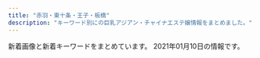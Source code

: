 ```yaml
---
title: "赤羽・東十条・王子・板橋"
description: "キーワード別にの巨乳アジアン・チャイナエステ嬢情報をまとめました。"
---
```


新着画像と新着キーワードをまとめています。
2021年01月10日の情報です。

<DmmAffiliateIns />
<KeywordTable
  shops={
    [
    {
        "station": "JR\u8d64\u7fbd\u99c5\u6771\u53e3",
        "img_links": [
            "http://www.e-baby.work/staff/yuka1.jpg",
            "http://www.e-baby.work/img/all/loader.png",
            "http://www.e-baby.work/staff/karen1.jpg",
            "http://www.e-baby.work/staff/karenc.jpg",
            "http://www.e-baby.work/staff/haru1.jpg",
            "http://www.e-baby.work/staff/rina1.jpg",
            "http://www.e-baby.work/staff/maya1.jpg",
            "http://www.e-baby.work/img/all/icon2.png"
        ],
        "name": "\u30a2\u30a4\u30ea\u30b9",
        "url": "http://www.e-baby.work/",
        "keywords": {
            "E": 2,
            "84": 1,
            "D": 2,
            "C": 1,
            "87": 1,
            "85": 1,
            "86": 1,
            "89": 1
        }
    },
    {
        "name": "\u685c\u306e\u604b",
        "url": "http://www.crossu.xyz/",
        "keywords": {
            "\u30bb\u30af\u30b7\u30fc": 5
        },
        "station": "JR\u738b\u5b50\u99c5\u5317\u53e3",
        "img_links": [
            "http://www.crossu.xyz/uploads/180620/1-1P62010193X63.jpg",
            "http://www.crossu.xyz/templets/default/picture/staff_t.jpg",
            "http://www.crossu.xyz/templets/default/picture/news.jpg",
            "http://www.crossu.xyz/uploads/191119/1-19111915043V27.jpg",
            "http://www.crossu.xyz/uploads/allimg/180620/1-1P6201013133b.jpg",
            "http://www.crossu.xyz/uploads/190924/1-1Z9241056212J.jpg",
            "http://www.crossu.xyz/templets/default/picture/interior_t.jpg",
            "http://www.crossu.xyz/uploads/180621/1-1P621101232H4.jpg",
            "http://www.crossu.xyz/uploads/180620/1-1P62010154K00.png",
            "http://www.crossu.xyz/templets/default/picture/rec1.png",
            "http://www.crossu.xyz/uploads/191129/1-19112914393CK.jpg",
            "http://www.crossu.xyz/uploads/181211/1-1Q2111433162D.jpg",
            "http://www.crossu.xyz/templets/default/picture/head.jpg",
            "http://www.crossu.xyz/uploads/200528/1-20052Q52142229.jpg"
        ]
    },
    {
        "url": "http://www.iyashinotabi.xyz/",
        "img_links": [
            "http://www.iyashinotabi.xyz/images/images/sys_05.jpg",
            "http://www.iyashinotabi.xyz/images/index-ie_20.jpg",
            "http://www.iyashinotabi.xyz/images/index-ie_10.jpg",
            "http://www.iyashinotabi.xyz/images/staff/yumi.jpg",
            "http://www.iyashinotabi.xyz/images/index-ie_23.jpg",
            "http://www.iyashinotabi.xyz/images/index-ie_04.jpg",
            "http://www.iyashinotabi.xyz/images/index-ie_18.jpg",
            "http://www.iyashinotabi.xyz/images/images/index-ie_11_04.jpg",
            "http://www.iyashinotabi.xyz/images/nav/nav-staff.jpg",
            "http://www.iyashinotabi.xyz/images/nav/nav-job.jpg",
            "http://www.iyashinotabi.xyz/images/shop/02.jpg",
            "http://www.iyashinotabi.xyz/images/images/index-ie_11_01.jpg",
            "http://www.iyashinotabi.xyz/images/top/t5.jpg",
            "http://www.iyashinotabi.xyz/images/staff/mika.jpg",
            "http://www.iyashinotabi.xyz/images/index-ie_22.jpg",
            "http://www.iyashinotabi.xyz/images/nav/nav-sys.jpg",
            "http://www.iyashinotabi.xyz/images/shop/01.jpg",
            "http://www.iyashinotabi.xyz/images/images/sys_06.jpg",
            "http://www.iyashinotabi.xyz/images/shop/03.jpg",
            "http://www.iyashinotabi.xyz/images/top/t1.jpg",
            "http://www.iyashinotabi.xyz/images/top/t6.jpg",
            "http://www.iyashinotabi.xyz/images/staff/aya.jpg"
        ],
        "station": "\u84ee\u6839\u99c5\u6771\u53e3",
        "keywords": {},
        "name": "\u6771\u6d0b\u30de\u30c3\u30b5\u30fc\u30b8\u96c5"
    },
    {
        "name": "Cocosia \uff5e\u30b3\u30b3\u30b7\u30a2\uff5e",
        "keywords": {
            "87": 6,
            "E": 6,
            "86": 8,
            "D": 10,
            "C": 15,
            "85": 2
        },
        "url": "http://www.cocosia.work/",
        "img_links": [
            "http://www.cocosia.work/staff/mika1.jpg",
            "http://www.cocosia.work/staff/riya.jpg",
            "http://www.cocosia.work/img/int3.jpg",
            "http://www.cocosia.work/staff/hina1.jpg",
            "http://www.cocosia.work/img/bn_contact.jpg",
            "http://www.cocosia.work/img/int3_sp.jpg",
            "http://www.cocosia.work/img/int1.jpg",
            "http://www.cocosia.work/staff/mao.jpg",
            "http://www.cocosia.work/img/bn_howto.jpg",
            "http://www.cocosia.work/img/bn_howto_sp.jpg",
            "http://www.cocosia.work/staff/mao1.jpg",
            "http://www.cocosia.work/img/int2_sp.jpg",
            "http://www.cocosia.work/staff/rea.jpg",
            "http://www.cocosia.work/img/bn_contact_sp.jpg",
            "http://www.cocosia.work/img/int2.jpg",
            "http://www.cocosia.work/staff/mika.jpg",
            "http://www.cocosia.work/staff/yuyu.jpg",
            "http://www.cocosia.work/img/concept_sp.jpg",
            "http://www.cocosia.work/staff/yuyu1.jpg",
            "http://www.cocosia.work/staff/riya1.jpg",
            "http://www.cocosia.work/staff/hina.jpg",
            "http://www.cocosia.work/img/int1_sp.jpg",
            "http://www.cocosia.work/img/i_tel.png",
            "http://www.cocosia.work/img/header_info.png",
            "http://www.cocosia.work/img/concept.jpg",
            "http://www.cocosia.work/staff/rea1.jpg"
        ],
        "station": "JR\u8d64\u7fbd\u99c5\u897f\u53e3"
    },
    {
        "img_links": [
            "http://tenpo5.iest.info/images/room6.jpg",
            "http://tenpo5.iest.info/images/acc3.jpg",
            "http://tenpo5.iest.info/photos/sites/28/2020/08/2020082006012320.jpg",
            "http://tenpo5.iest.info/images/info2.jpg",
            "http://tenpo5.iest.info/images/room3.jpg",
            "http://tenpo5.iest.info/images/acc1.jpg",
            "http://tenpo5.iest.info/images/acc4.jpg",
            "http://tenpo5.iest.info/photos/sites/28/2020/08/2020082006021860.jpg",
            "http://tenpo5.iest.info/images/room4.jpg",
            "http://tenpo5.iest.info/images/room2.jpg",
            "http://tenpo5.iest.info/images/s3.jpg",
            "http://tenpo5.iest.info/images/mobile.jpg",
            "http://tenpo5.iest.info/images/room7.jpg",
            "http://tenpo5.iest.info/images/s1.jpg",
            "http://tenpo5.iest.info/images/acc2.jpg",
            "http://tenpo5.iest.info/images/room1.jpg",
            "http://tenpo5.iest.info/images/acc6.jpg",
            "http://tenpo5.iest.info/images/acc5.jpg",
            "http://tenpo5.iest.info/photos/sites/28/2020/09/2020092801272363.jpg",
            "http://tenpo5.iest.info/images/s_news.jpg",
            "http://tenpo5.iest.info/images/top.jpg",
            "http://tenpo5.iest.info/photos/sites/28/2020/08/2020082006010721.jpg",
            "http://tenpo5.iest.info/photos/sites/28/2020/08/2020082006024737.jpg",
            "http://tenpo5.iest.info/photos/sites/28/2020/10/2020101301474624.jpg",
            "http://tenpo5.iest.info/images/info.jpg"
        ],
        "url": "http://tenpo5.iest.info/",
        "keywords": {
            "86": 14,
            "85": 7,
            "E": 7,
            "83": 7,
            "D": 35,
            "87": 14
        },
        "name": "\u3084\u3059\u3089\u304e",
        "station": "JR\u738b\u5b50\u99c5\u5317\u53e3"
    },
    {
        "name": "\u83ef\u8276",
        "keywords": {
            "87": 1,
            "D": 5,
            "84": 1,
            "C": 17,
            "85": 12,
            "88": 2,
            "E": 3,
            "86": 2
        },
        "station": "JR\u8d64\u7fbd\u99c5\u6771\u53e3",
        "url": "http://ka-en.work/",
        "img_links": [
            "http://ka-en.work/img/fla-3.jpg",
            "http://ka-en.work/img/acc3.jpg",
            "http://ka-en.work/img/acc2.jpg",
            "http://ka-en.work/img/st4.jpg",
            "http://ka-en.work/sp/img/info.jpg",
            "http://ka-en.work/sp/img/t-s.jpg",
            "http://ka-en.work/img/fla-2.jpg",
            "http://ka-en.work/img/botton2.jpg",
            "http://ka-en.work/sp/img/t-t.jpg",
            "http://ka-en.work/img/head.jpg",
            "http://ka-en.work/sp/img/tel.jpg",
            "http://ka-en.work/sp/img/st4.jpg",
            "http://ka-en.work/img/st6.jpg",
            "http://ka-en.work/sp/img/p-10.jpg",
            "http://ka-en.work/sp/img/tit.jpg",
            "http://ka-en.work/img/st10.jpg",
            "http://ka-en.work/img/foot.jpg",
            "http://ka-en.work/sp/img/acc1.jpg",
            "http://ka-en.work/sp/img/pic.jpg",
            "http://ka-en.work/sp/img/st10.jpg",
            "http://ka-en.work/sp/img/add.jpg",
            "http://ka-en.work/sp/img/st6.jpg",
            "http://ka-en.work/img/acc1.jpg",
            "http://ka-en.work/img/kanban.jpg",
            "http://ka-en.work/sp/img/p-9.jpg",
            "http://ka-en.work/sp/img/acc3.jpg",
            "http://ka-en.work/img/st7.jpg",
            "http://ka-en.work/sp/img/acc2.jpg",
            "http://ka-en.work/sp/img/st9.jpg",
            "http://ka-en.work/img/s2.jpg",
            "http://ka-en.work/img/st8.jpg",
            "http://ka-en.work/img/st2.jpg",
            "http://ka-en.work/img/fla-1.jpg",
            "http://ka-en.work/img/botton4.jpg",
            "http://ka-en.work/img/acc4.jpg",
            "http://ka-en.work/img/mo.png",
            "http://ka-en.work/sp/img/cam.jpg",
            "http://ka-en.work/img/s4.jpg",
            "http://ka-en.work/img/botton5.jpg",
            "http://ka-en.work/sp/img/st7.jpg",
            "http://ka-en.work/sp/img/st8.jpg",
            "http://ka-en.work/sp/img/botton.jpg",
            "http://ka-en.work/img/s10.jpg",
            "http://ka-en.work/sp/img/t-a.jpg",
            "http://ka-en.work/sp/img/st1.jpg",
            "http://ka-en.work/img/acc5.jpg",
            "http://ka-en.work/sp/img/t-r.jpg",
            "http://ka-en.work/img/st9.jpg",
            "http://ka-en.work/img/botton6.jpg",
            "http://ka-en.work/sp/img/sys.jpg",
            "http://ka-en.work/sp/img/kanban.jpg",
            "http://ka-en.work/sp/img/st2.jpg",
            "http://ka-en.work/img/s7.jpg",
            "http://ka-en.work/sp/img/acc4.jpg",
            "http://ka-en.work/sp/img/pc.jpg",
            "http://ka-en.work/img/botton.jpg",
            "http://ka-en.work/img/botton3.jpg",
            "http://ka-en.work/img/s3.jpg",
            "http://ka-en.work/img/st3.jpg",
            "http://ka-en.work/img/s9.jpg",
            "http://ka-en.work/img/s6.jpg",
            "http://ka-en.work/sp/img/t-o.jpg",
            "http://ka-en.work/sp/img/st3.jpg",
            "http://ka-en.work/sp/img/acc5.jpg",
            "http://ka-en.work/img/st1.jpg",
            "http://ka-en.work/sp/img/time.jpg",
            "http://ka-en.work/sp/img/p-6.jpg"
        ]
    },
    {
        "img_links": [
            "http://prince.tyo.cm/photos/sites/76/2021/01/2021010702590356.jpg",
            "http://prince.tyo.cm/images/s_staff.jpg",
            "http://prince.tyo.cm/images/room3.jpg",
            "http://prince.tyo.cm/photos/sites/76/2021/01/2021010702590285.jpg",
            "http://prince.tyo.cm/images/s_news.jpg",
            "http://prince.tyo.cm/images/s_info.jpg",
            "http://prince.tyo.cm/images/room4.jpg",
            "http://prince.tyo.cm/images/info.jpg",
            "http://prince.tyo.cm/images/mobile.jpg",
            "http://prince.tyo.cm/photos/sites/76/2020/10/2020101906110117.jpg",
            "http://prince.tyo.cm/photos/sites/76/2021/01/2021010702590166.jpg",
            "http://prince.tyo.cm/photos/sites/76/2020/10/2020101906110056.jpg",
            "http://prince.tyo.cm/photos/sites/76/2021/01/2021010702590295.jpg",
            "http://prince.tyo.cm/photos/sites/76/2020/10/2020101906110029.jpg",
            "http://prince.tyo.cm/images/s_cautions.jpg",
            "http://prince.tyo.cm/photos/sites/76/2020/10/2020101906110145.jpg",
            "http://prince.tyo.cm/images/s_pick.jpg",
            "http://prince.tyo.cm/images/top.jpg",
            "http://prince.tyo.cm/images/room2.jpg",
            "http://prince.tyo.cm/images/room1.jpg"
        ],
        "station": "JR\u738b\u5b50\u99c5\u5317\u53e3",
        "keywords": {
            "C": 9,
            "D": 63,
            "83": 9,
            "85": 45,
            "86": 18
        },
        "url": "http://prince.tyo.cm/",
        "name": "\u30d7\u30ea\u30f3\u30b9"
    },
    {
        "url": "http://esthe-japan.work/flower/",
        "name": "FLOWER",
        "keywords": {
            "98": 1,
            "88": 3,
            "89": 3,
            "87": 3,
            "\u30bb\u30af\u30b7\u30fc": 6
        },
        "img_links": [
            "http://esthe-japan.work/flower/upload/202004/1588153474.png"
        ],
        "station": "JR\u8d64\u7fbd\u99c5\u5357\u6539\u672d\u53e3(\u6771)"
    },
    {
        "url": "https://higashijujo-mensesthe.com/",
        "name": "Love Sea",
        "img_links": [
            "https://higashijujo-mensesthe.com/room/room-l3.jpg",
            "https://higashijujo-mensesthe.com/menu/blog.png",
            "https://higashijujo-mensesthe.com/staff/kimi-s1.jpg",
            "https://higashijujo-mensesthe.com/staff/satomi-s1.jpg",
            "https://higashijujo-mensesthe.com/images/header3.png",
            "https://higashijujo-mensesthe.com/icon/line.png",
            "https://higashijujo-mensesthe.com/staff/lime-l1.jpg",
            "https://higashijujo-mensesthe.com/menu/info.png",
            "https://higashijujo-mensesthe.com/menu/friend.png",
            "https://higashijujo-mensesthe.com/room/room-l4.jpg",
            "https://higashijujo-mensesthe.com/staff/rika-s1.jpg",
            "https://higashijujo-mensesthe.com/room/room-l2.jpg",
            "https://higashijujo-mensesthe.com/staff/runa-s1.jpg",
            "https://higashijujo-mensesthe.com/room/room-l1.jpg",
            "https://higashijujo-mensesthe.com/2019/10/21/rika-s1.jpg",
            "https://higashijujo-mensesthe.com/button/blog.png",
            "https://higashijujo-mensesthe.com/2019/08/10/kimi-s1.jpg",
            "https://higashijujo-mensesthe.com/staff/lime-s1.jpg",
            "https://higashijujo-mensesthe.com/icon/yelp.png",
            "https://higashijujo-mensesthe.com/button/home.png",
            "https://higashijujo-mensesthe.com/staff/kimi-l1.jpg",
            "https://higashijujo-mensesthe.com/staff/kimi-s2.jpg",
            "https://higashijujo-mensesthe.com/menu/home.png",
            "https://higashijujo-mensesthe.com/images/flower.png",
            "https://higashijujo-mensesthe.com/2019/08/22/runa-s1.jpg",
            "https://higashijujo-mensesthe.com/icon/twitter.png",
            "https://higashijujo-mensesthe.com/images/footer-l.png",
            "https://higashijujo-mensesthe.com/staff/runa-l1.jpg",
            "https://higashijujo-mensesthe.com/images/clear.png",
            "https://higashijujo-mensesthe.com/staff/satomi-l1.jpg",
            "https://higashijujo-mensesthe.com/images/camp.jpg",
            "https://higashijujo-mensesthe.com/images/qrcode.png",
            "https://higashijujo-mensesthe.com/room/esthe2.jpg",
            "https://higashijujo-mensesthe.com/2019/08/23/satomi-s1.jpg",
            "https://higashijujo-mensesthe.com/room/esthe3.jpg",
            "https://higashijujo-mensesthe.com/room/esthe1.jpg",
            "https://higashijujo-mensesthe.com/staff/rika-l1.jpg",
            "https://higashijujo-mensesthe.com/staff/kimi-l2.jpg",
            "https://higashijujo-mensesthe.com/2020/02/29/lime-s1.jpg",
            "https://higashijujo-mensesthe.com/images/main-sp.jpg",
            "https://higashijujo-mensesthe.com/images/main1.jpg",
            "https://higashijujo-mensesthe.com/menu/gallery.png",
            "https://higashijujo-mensesthe.com/icon/facebook.png",
            "https://higashijujo-mensesthe.com/images/footer-r.png",
            "https://higashijujo-mensesthe.com/button/staff.png"
        ],
        "station": "JR\u6771\u5341\u6761\u99c5\u5317\u53e3",
        "keywords": {}
    },
    {
        "keywords": {
            "84": 2,
            "86": 4,
            "82": 2,
            "87": 2
        },
        "name": "\u30c0\u30fc\u30ea\u30f3",
        "url": "http://angel-aroma.net/",
        "img_links": [
            "http://angel-aroma.net/img/m5.jpg",
            "http://angel-aroma.net/img/top.jpg",
            "http://angel-aroma.net/img/sta3.jpg",
            "http://angel-aroma.net/img/sta5.jpg",
            "http://angel-aroma.net/img/sta6.jpg",
            "http://angel-aroma.net/img/m20.jpg",
            "http://angel-aroma.net/img/m1.jpg",
            "http://angel-aroma.net/img/qr.jpg",
            "http://angel-aroma.net/img/m30.jpg",
            "http://angel-aroma.net/img/sta2.jpg",
            "http://angel-aroma.net/img/m3.jpg",
            "http://angel-aroma.net/img/m2.jpg",
            "http://angel-aroma.net/img/m10.jpg",
            "http://angel-aroma.net/img/stafft.jpg",
            "http://angel-aroma.net/img/sta1.jpg",
            "http://angel-aroma.net/img/no.png",
            "http://angel-aroma.net/img/m4.jpg",
            "http://angel-aroma.net/img/m6.jpg"
        ],
        "station": "JR\u8d64\u7fbd\u99c5\u6771\u53e3"
    },
    {
        "station": "JR\u738b\u5b50\u99c5\u5317\u53e3",
        "keywords": {
            "C": 15
        },
        "name": "\u7f8e\u5065",
        "url": "http://oji.pink/",
        "img_links": [
            "http://oji.pink/images/mobile.jpg",
            "http://oji.pink/images/new1.jpg",
            "http://oji.pink/images/zi_staff.png",
            "http://oji.pink/images/g1.jpg",
            "http://oji.pink/images/yuki.jpg",
            "http://oji.pink/images/r4.jpg",
            "http://oji.pink/images/g7.jpg",
            "http://oji.pink/images/3.png",
            "http://oji.pink/images/g2.jpg",
            "http://oji.pink/images/r3.jpg",
            "http://oji.pink/images/r1.jpg",
            "http://oji.pink/images/zi_link.png",
            "http://oji.pink/images/g5.jpg",
            "http://oji.pink/images/aki.jpg",
            "http://oji.pink/images/r2.jpg",
            "http://oji.pink/images/1.png",
            "http://oji.pink/images/g0.jpg",
            "http://oji.pink/images/top.jpg"
        ]
    },
    {
        "keywords": {},
        "station": "JR\u8d64\u7fbd\u99c5\u5357\u53e3",
        "name": "Flower",
        "img_links": [
            "http://flower.este88.com/i/images/access7.jpg",
            "http://flower.este88.com/gals/erika1.jpg",
            "http://flower.este88.com/i/images/access4.jpg",
            "http://flower.este88.com/gals/riri1.jpg",
            "http://flower.este88.com/images/m04.jpg",
            "http://flower.este88.com/i/images/access2.jpg",
            "http://flower.este88.com/images/kp01.jpg",
            "http://flower.este88.com/images/m01.jpg",
            "http://flower.este88.com/gals/emi1.jpg",
            "http://flower.este88.com/gals/yuuna1.jpg",
            "http://flower.este88.com/i/images/access6.jpg",
            "http://flower.este88.com/images/img1.jpg",
            "http://flower.este88.com/gals/moe1.jpg",
            "http://flower.este88.com/images/dot.png",
            "http://flower.este88.com/i/images/access1.jpg",
            "http://flower.este88.com/images/m02.jpg",
            "http://flower.este88.com/images/m05.jpg",
            "http://flower.este88.com/gals/haruka1.jpg",
            "http://flower.este88.com/i/images/access3.jpg",
            "http://flower.este88.com/i/images/access5.jpg",
            "http://flower.este88.com/images/m03.jpg"
        ],
        "url": "http://flower.este88.com/"
    },
    {
        "name": "\u5922\u3054",
        "url": "https://yumego.tyo.cm/",
        "img_links": [
            "https://yumego.tyo.cm/images/sp_tit_new.png",
            "https://yumego.tyo.cm/images/sp_tit_staff02.png",
            "https://yumego.tyo.cm/images/top.jpg",
            "https://yumego.tyo.cm/photos/sites/83/2020/12/2020120610415351.jpg",
            "https://yumego.tyo.cm/photos/sites/83/2020/12/2020120610415359.jpg",
            "https://yumego.tyo.cm/images/tit_staff02.png",
            "https://yumego.tyo.cm/images/sp_tit_twitter.png",
            "https://yumego.tyo.cm/photos/sites/83/2020/12/2020120802122165.jpg",
            "https://yumego.tyo.cm/images/tit_twitter.png",
            "https://yumego.tyo.cm/images/tit_new.png",
            "https://yumego.tyo.cm/photos/sites/83/2020/12/2020120108205582.jpg",
            "https://yumego.tyo.cm/images/room1.jpg",
            "https://yumego.tyo.cm/photos/sites/83/2020/12/2020120802122351.jpg",
            "https://yumego.tyo.cm/images/tit_therapist.png",
            "https://yumego.tyo.cm/images/maining.jpg",
            "https://yumego.tyo.cm/images/sp_top.jpg",
            "https://yumego.tyo.cm/photos/sites/83/2020/12/2020120108205259.jpg",
            "https://yumego.tyo.cm/photos/sites/83/2020/12/2020120108205393.jpg",
            "https://yumego.tyo.cm/images/img_tel.png",
            "https://yumego.tyo.cm/images/sp_tit_therapist.png",
            "https://yumego.tyo.cm/images/room2.jpg",
            "https://yumego.tyo.cm/images/sp_tit_staff01.png",
            "https://yumego.tyo.cm/images/room4.jpg",
            "https://yumego.tyo.cm/photos/sites/83/2020/12/2020120610415197.jpg",
            "https://yumego.tyo.cm/images/room3.jpg",
            "https://yumego.tyo.cm/images/tit_staff01.png",
            "https://yumego.tyo.cm/photos/sites/83/2020/12/2020120610415227.jpg"
        ],
        "station": "JR\u5341\u6761\u99c5\u5357\u53e3",
        "keywords": {
            "D": 36,
            "86": 18,
            "88": 12,
            "85": 6
        }
    },
    {
        "name": "\u521d\u604b",
        "img_links": [
            "http://hatsukoi.ests.jp/images/s_staff.png",
            "http://hatsukoi.ests.jp/images/a3.jpg",
            "http://hatsukoi.ests.jp/photos/sites/14/2020/06/2020060307150117.jpg",
            "http://hatsukoi.ests.jp/images/room3.jpg",
            "http://hatsukoi.ests.jp/images/room2.jpg",
            "http://hatsukoi.ests.jp/images/a1.jpg",
            "http://hatsukoi.ests.jp/images/mobile.jpg",
            "http://hatsukoi.ests.jp/photos/sites/14/2020/06/2020060307164866.jpg",
            "http://hatsukoi.ests.jp/photos/sites/14/2020/06/2020060307094856.jpg",
            "http://hatsukoi.ests.jp/images/a2.jpg",
            "http://hatsukoi.ests.jp/images/room1.jpg",
            "http://hatsukoi.ests.jp/images/room5.jpg",
            "http://hatsukoi.ests.jp/images/room4.jpg",
            "http://hatsukoi.ests.jp/photos/sites/14/2020/06/2020060307182168.jpg",
            "http://hatsukoi.ests.jp/photos/sites/14/2020/06/2020060307124296.jpg",
            "http://hatsukoi.ests.jp/images/s_link.png",
            "http://hatsukoi.ests.jp/images/news.png",
            "http://hatsukoi.ests.jp/photos/sites/14/2020/06/2020060307173696.jpg",
            "http://hatsukoi.ests.jp/images/end.png",
            "http://hatsukoi.ests.jp/photos/sites/14/2020/06/2020060307155229.jpg",
            "http://hatsukoi.ests.jp/images/nei_bj1.png",
            "http://hatsukoi.ests.jp/photos/sites/14/2020/06/2020060307090565.jpg",
            "http://hatsukoi.ests.jp/photos/sites/14/2020/06/2020060307190715.jpg",
            "http://hatsukoi.ests.jp/images/top.png"
        ],
        "station": "JR\u738b\u5b50\u99c5\u4e2d\u592e\u53e3",
        "url": "http://hatsukoi.ests.jp/",
        "keywords": {
            "E": 2,
            "85": 2,
            "86": 2,
            "D": 7,
            "87": 5
        }
    },
    {
        "keywords": {},
        "station": "JR\u8d64\u7fbd\u99c5\u5357\u53e3",
        "name": "Only one \uff5e\u30aa\u30f3\u30ea\u30fc\u30ef\u30f3\uff5e",
        "img_links": [
            "http://www.roserelaxation.info/upload/202007/thumb/1594636684.jpg",
            "http://www.roserelaxation.info/upload/images/20170613_104732.jpg",
            "http://www.roserelaxation.info/upload/201708/1502280972.jpg",
            "http://www.roserelaxation.info/upload/images/20171214_032900.jpg",
            "http://www.roserelaxation.info/upload/images/20171206_132851.jpg",
            "http://www.roserelaxation.info/upload/202007/1594636246.jpg",
            "http://www.roserelaxation.info/upload/201807/thumb_dis/1531195547.jpg",
            "http://www.roserelaxation.info/upload/images/20171206_132919.jpg",
            "http://www.roserelaxation.info/upload/201807/thumb/1531195547.jpg",
            "http://www.roserelaxation.info/upload/201707/1499300573.jpg",
            "http://www.roserelaxation.info/upload/images/20170706_091357.jpg",
            "http://www.roserelaxation.info/upload/201712/thumb_dis/1512155748.jpg",
            "http://www.roserelaxation.info/upload/images/20170525_102731.jpg",
            "http://www.roserelaxation.info/upload/201708/thumb_dis/1502280972.jpg",
            "http://www.roserelaxation.info/upload/201807/1531197286.jpg",
            "http://www.roserelaxation.info/upload/202008/1598846272.jpg",
            "http://www.roserelaxation.info/upload/201801/thumb/1517150493.jpg",
            "http://www.roserelaxation.info/upload/201801/1517150493.jpg",
            "http://www.roserelaxation.info/upload/201807/thumb_dis/1531195952.jpg",
            "http://www.roserelaxation.info/upload/201712/1512155748.jpg",
            "http://www.roserelaxation.info/upload/201808/thumb_dis/1535596152.jpg",
            "http://www.roserelaxation.info/upload/images/20171206_132823.jpg",
            "http://www.roserelaxation.info/upload/201807/thumb_dis/1531197286.jpg",
            "http://www.roserelaxation.info/upload/201801/thumb_dis/1517150493.jpg",
            "http://www.roserelaxation.info/upload/201807/1531195547.jpg",
            "http://www.roserelaxation.info/upload/202007/thumb_dis/1594636684.jpg",
            "http://www.roserelaxation.info/upload/201807/1531195952.jpg",
            "http://www.roserelaxation.info/upload/202007/thumb_dis/1594636322.jpg",
            "http://www.roserelaxation.info/upload/202007/thumb_dis/1594636355.jpg",
            "http://www.roserelaxation.info/upload/images/20171206_133002.jpg",
            "http://www.roserelaxation.info/upload/201807/thumb/1531195952.jpg",
            "http://www.roserelaxation.info/upload/202007/1594636355.jpg",
            "http://www.roserelaxation.info/upload/202007/thumb_dis/1594636246.jpg",
            "http://www.roserelaxation.info/upload/202007/thumb/1594636355.jpg",
            "http://www.roserelaxation.info/upload/201712/thumb/1512155748.jpg",
            "http://www.roserelaxation.info/upload/202007/thumb/1594636246.jpg",
            "http://www.roserelaxation.info/upload/202007/1594636684.jpg"
        ],
        "url": "http://www.roserelaxation.info/"
    },
    {
        "keywords": {
            "87": 6,
            "D": 6
        },
        "img_links": [
            "http://www.goodtime.iesjp.com/images/m-top-right03.jpg",
            "http://www.goodtime.iesjp.com/images/m-right.jpg",
            "http://www.goodtime.iesjp.com/images/m-top-right04.jpg",
            "http://www.goodtime.iesjp.com/files/002.jpg",
            "http://www.goodtime.iesjp.com/images/m-yejiao.jpg",
            "http://www.goodtime.iesjp.com/images/call.png",
            "http://www.goodtime.iesjp.com/images/m-left.jpg",
            "http://www.goodtime.iesjp.com/files/004.jpg",
            "http://www.goodtime.iesjp.com/files/003.jpg",
            "http://www.goodtime.iesjp.com/images/m-head.jpg",
            "http://www.goodtime.iesjp.com/images/m-top02.jpg",
            "http://www.goodtime.iesjp.com/images/m-top-right02.jpg",
            "http://www.goodtime.iesjp.com/images/m-top-right01.jpg",
            "http://www.goodtime.iesjp.com/images/top-left01.jpg",
            "http://www.goodtime.iesjp.com/images/m-top03.jpg"
        ],
        "name": "GOOD TIME",
        "station": "\u8d64\u7fbd\u5ca9\u6df5\u99c52\u756a\u51fa\u53e3",
        "url": "http://www.goodtime.iesjp.com/"
    },
    {
        "station": "JR\u6771\u5341\u6761\u99c5\u5317\u53e3",
        "url": "http://shanshan-esthe.com/",
        "img_links": [
            "http://shanshan-esthe.com/img/st16.jpg",
            "http://shanshan-esthe.com/img/sta0.jpg",
            "http://shanshan-esthe.com/img/no.png",
            "http://shanshan-esthe.com/img/st14.jpg",
            "http://shanshan-esthe.com/img/sta14.jpg"
        ],
        "keywords": {
            "D": 2,
            "86": 2
        },
        "name": "\u9999\u9999"
    },
    {
        "img_links": [
            "http://www.darling.esjp.info/img/nav-006.png",
            "http://www.darling.esjp.info/files/002.jpg",
            "http://www.darling.esjp.info/img/top01.png",
            "http://www.darling.esjp.info/img/stt.jpg",
            "http://www.darling.esjp.info/files/007.jpg",
            "http://www.darling.esjp.info/files/001.jpg",
            "http://www.darling.esjp.info/img/nav-004.png",
            "http://www.darling.esjp.info/img/tel.png",
            "http://www.darling.esjp.info/img/stb.jpg",
            "http://www.darling.esjp.info/img/nav-003.png",
            "http://www.darling.esjp.info/files/003.jpg",
            "http://www.darling.esjp.info/img/nav-002.png",
            "http://www.darling.esjp.info/img/nav-005.png",
            "http://www.darling.esjp.info/img/nav-001.png"
        ],
        "keywords": {
            "87": 3,
            "86": 1,
            "D": 4
        },
        "name": "Darling \uff5e\u30c0\u30fc\u30ea\u30f3\uff5e",
        "url": "http://www.darling.esjp.info/",
        "station": "JR\u8d64\u7fbd\u99c5\u5357\u53e3"
    },
    {
        "img_links": [
            "http://lastpara.net/img/recuit.png",
            "http://lastpara.net/image/cast/cast_263_1_l.jpg",
            "http://lastpara.net/img/news-ttl.jpg",
            "http://lastpara.net/image/cast/cast_265_1_s.jpg",
            "http://lastpara.net/image/cast/cast_259_1_s.jpg",
            "http://lastpara.net/image/cast/cast_255_1_l.jpg",
            "http://lastpara.net/image/cast/cast_263_1_s.jpg",
            "http://lastpara.net/image/cast/cast_256_1_l.jpg",
            "http://lastpara.net/image/cast/cast_265_1_l.jpg",
            "http://lastpara.net/image/cast/cast_286_1_l.jpg",
            "http://lastpara.net/image/cast/cast_262_1_l.jpg",
            "http://lastpara.net/image/cast/cast_259_1_l.jpg",
            "http://lastpara.net/img/event/camp_top_02.jpg",
            "http://lastpara.net/image/cast/cast_286_1_s.jpg",
            "http://lastpara.net/image/cast/cast_256_1_s.jpg",
            "http://lastpara.net/image/cast/cast_287_1_l.jpg",
            "http://lastpara.net/image/cast/cast_261_1_l.jpg",
            "http://lastpara.net/image/cast/cast_287_1_s.jpg"
        ],
        "url": "http://lastpara.net/",
        "keywords": {
            "85": 9,
            "86": 4,
            "84": 4,
            "90": 2
        },
        "name": "Last Paradise \uff5e\u30e9\u30b9\u30c8\u30d1\u30e9\u30c0\u30a4\u30b9\uff5e",
        "station": "JR\u8d64\u7fbd\u99c5\u5357\u53e3"
    },
    {
        "keywords": {
            "86": 2,
            "87": 6,
            "D": 10,
            "C": 2,
            "88": 4
        },
        "url": "http://akabaneforyou.xyz/",
        "name": "For you",
        "station": "JR\u8d64\u7fbd\u99c5\u6771\u53e3",
        "img_links": [
            "http://akabaneforyou.xyz/files/008a24e.jpg",
            "http://akabaneforyou.xyz/files/007-03.jpg",
            "http://akabaneforyou.xyz/files/007-02.jpg",
            "http://akabaneforyou.xyz/files/008965d.jpg",
            "http://akabaneforyou.xyz/files/004-03.jpg",
            "http://akabaneforyou.xyz/files/008-03.jpg",
            "http://akabaneforyou.xyz/files/005-02.jpg",
            "http://akabaneforyou.xyz/images/end1.jpg",
            "http://akabaneforyou.xyz/files/00736c5.jpg",
            "http://akabaneforyou.xyz/files/002-02.jpg",
            "http://akabaneforyou.xyz/files/0044dba.jpg",
            "http://akabaneforyou.xyz/files/002965d.jpg",
            "http://akabaneforyou.xyz/files/00656f2.jpg",
            "http://akabaneforyou.xyz/files/007965d.jpg",
            "http://akabaneforyou.xyz/files/006.jpg",
            "http://akabaneforyou.xyz/files/00856f2.jpg",
            "http://akabaneforyou.xyz/files/004-024dba.jpg",
            "http://akabaneforyou.xyz/files/002.jpg",
            "http://akabaneforyou.xyz/files/00756f2.jpg",
            "http://akabaneforyou.xyz/files/005-03.jpg",
            "http://akabaneforyou.xyz/files/007-03a24e.jpg",
            "http://akabaneforyou.xyz/files/004965d.jpg",
            "http://akabaneforyou.xyz/files/005965d.jpg",
            "http://akabaneforyou.xyz/files/00436c5.jpg",
            "http://akabaneforyou.xyz/images/gallery1.png",
            "http://akabaneforyou.xyz/images/s_staff.jpg",
            "http://akabaneforyou.xyz/files/0069803.jpg",
            "http://akabaneforyou.xyz/files/004-034dba.jpg",
            "http://akabaneforyou.xyz/files/00236c5.jpg",
            "http://akabaneforyou.xyz/files/002-02f634.jpg",
            "http://akabaneforyou.xyz/files/008-02.jpg",
            "http://akabaneforyou.xyz/files/00556f2.jpg",
            "http://akabaneforyou.xyz/files/008-02a24e.jpg",
            "http://akabaneforyou.xyz/files/007.jpg",
            "http://akabaneforyou.xyz/files/008.jpg",
            "http://akabaneforyou.xyz/files/00836c5.jpg",
            "http://akabaneforyou.xyz/files/005-02b53b.jpg",
            "http://akabaneforyou.xyz/images/s_pick.jpg",
            "http://akabaneforyou.xyz/files/002f634.jpg",
            "http://akabaneforyou.xyz/files/006-039803.jpg",
            "http://akabaneforyou.xyz/files/002-03f634.jpg",
            "http://akabaneforyou.xyz/files/006-02.jpg",
            "http://akabaneforyou.xyz/files/004-02.jpg",
            "http://akabaneforyou.xyz/files/00256f2.jpg",
            "http://akabaneforyou.xyz/files/00456f2.jpg",
            "http://akabaneforyou.xyz/images/1.jpg",
            "http://akabaneforyou.xyz/images/s_info.jpg",
            "http://akabaneforyou.xyz/images/nbj3.jpg",
            "http://akabaneforyou.xyz/files/00636c5.jpg",
            "http://akabaneforyou.xyz/files/007a24e.jpg",
            "http://akabaneforyou.xyz/files/002-03.jpg",
            "http://akabaneforyou.xyz/files/008-03a24e.jpg",
            "http://akabaneforyou.xyz/images/top2.jpg",
            "http://akabaneforyou.xyz/files/004.jpg",
            "http://akabaneforyou.xyz/files/005-03b53b.jpg",
            "http://akabaneforyou.xyz/files/00536c5.jpg",
            "http://akabaneforyou.xyz/files/006-03.jpg",
            "http://akabaneforyou.xyz/files/006965d.jpg",
            "http://akabaneforyou.xyz/files/005.jpg",
            "http://akabaneforyou.xyz/files/005b53b.jpg",
            "http://akabaneforyou.xyz/files/007-02a24e.jpg",
            "http://akabaneforyou.xyz/files/006-029803.jpg"
        ]
    }
]
}
/>
<DmmAffiliateScript />
